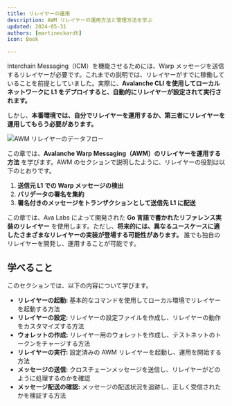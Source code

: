 ```yaml
---
title: リレイヤーの運用  
description: AWM リレイヤーの運用方法と管理方法を学ぶ  
updated: 2024-05-31  
authors: [martineckardt]  
icon: Book  

---
```


Interchain Messaging（ICM）を機能させるためには、Warp メッセージを送信するリレイヤーが必要です。これまでの説明では、リレイヤーがすでに稼働していることを前提としていました。実際に、**Avalanche CLI を使用してローカルネットワークに L1 をデプロイすると、自動的にリレイヤーが設定されて実行されます。**  

しかし、**本番環境では、自分でリレイヤーを運用するか、第三者にリレイヤーを運用してもらう必要があります。**  

![AWM リレイヤーのデータフロー](/course-images/teleporter/teleporter-source-destination-with-relayer.png)  

この章では、**Avalanche Warp Messaging（AWM）のリレイヤーを運用する方法** を学びます。AWM のセクションで説明したように、リレイヤーの役割は以下のとおりです。  

1. **送信元 L1 での Warp メッセージの検出**  
2. **バリデータの署名を集約**  
3. **署名付きのメッセージをトランザクションとして送信先 L1 に配送**  

この章では、Ava Labs によって開発された **Go 言語で書かれたリファレンス実装のリレイヤー** を使用します。ただし、**将来的には、異なるユースケースに適したさまざまなリレイヤーの実装が登場する可能性があります。** 誰でも独自のリレイヤーを開発し、運用することが可能です。  

## 学べること  

このセクションでは、以下の内容について学びます。  

- **リレイヤーの起動:** 基本的なコマンドを使用してローカル環境でリレイヤーを起動する方法  
- **リレイヤーの設定:** リレイヤーの設定ファイルを作成し、リレイヤーの動作をカスタマイズする方法  
- **ウォレットの作成:** リレイヤー用のウォレットを作成し、テストネットのトークンをチャージする方法  
- **リレイヤーの実行:** 設定済みの AWM リレイヤーを起動し、運用を開始する方法  
- **メッセージの送信:** クロスチェーンメッセージを送信し、リレイヤーがどのように処理するのかを確認  
- **メッセージ配送の確認:** メッセージの配送状況を追跡し、正しく受信されたかを検証する方法  